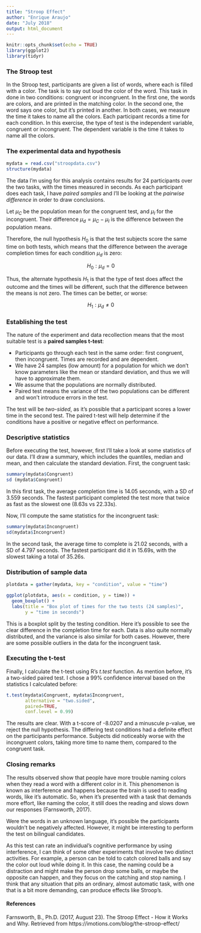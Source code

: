 ---
title: "Stroop Effect"
author: "Enrique Araujo"
date: "July 2018"
output: html_document
---

```{r setup, include=FALSE}
knitr::opts_chunk$set(echo = TRUE)
library(ggplot2)
library(tidyr)
```

### The Stroop test

In the Stroop test, participants are given a list of words, where each is filled
with a color. The task is to say out loud the color of the word. This task in 
done in two conditions: congruent or incongruent. In the first one, the words 
are colors, and are printed in the matching color. In the second one, the word
says one color, but it's printed in another. In both cases, we measure the time 
it takes to name all the colors. Each participant records a time for each 
condition. In this exercise, the type of test is the independent variable, 
congruent or incongruent. The dependent variable is the time it takes to 
name all the colors.

### The experimental data and hypothesis

```{r}
mydata = read.csv("stroopdata.csv")
structure(mydata)
```

The data I'm using for this analysis contains results for 24 participants
over the two tasks, with the times measured in seconds. As each participant does
each task, I have *paired samples* and I'll be looking at the *pairwise 
difference* in order to draw conclusions.

Let $\mu_{C}$ be the population mean for the congruent test, and $\mu_{I}$ for
the incongruent. Their difference $\mu_{d} = \mu_{C} - \mu_{I}$ is the difference
between the population means.

Therefore, the null hypothesis $H_0$ is that the test subjects score the same
time on both tests, which means that the difference between the average
completion times for each condition $\mu_{d}$ is zero:

$$H_0: \mu_{d} = 0$$

Thus, the alternate hypothesis $H_1$ is that the type of test does affect the
outcome and the times will be different, such that the difference between the
means is not zero. The times can be better, or worse:

$$H_1: \mu_{d} \neq 0$$

### Establishing the test

The nature of the experiment and data recollection means that the most suitable
test is a **paired samples t-test**:

* Participants go through each test in the same order: first congruent, then 
incongruent. Times are recorded and are dependent. 
* We have 24 samples (low amount) for a population for which we don't know
parameters like the mean or standard deviation, and thus we will have to 
approximate them.
* We assume that the populations are normally distributed.
* Paired test means the variance of the two populations can be different and 
won't introduce errors in the test.

The test will be *two-sided*, as it's possible that a participant
scores a lower time in the second test. The paired t-test will help determine if
the conditions have a positive or negative effect on performance.

### Descriptive statistics

Before executing the test, however, first I'll take a look at some statistics 
of our data. I'll draw a summary, which includes the quantiles, median and mean,
and then calculate the standard deviation. First, the congruent task:

```{r}
summary(mydata$Congruent)
sd (mydata$Congruent)
```

In this first task, the average completion time is 14.05 seconds, with a SD of
3.559 seconds. The fastest participant completed the test more that twice as 
fast as the slowest one (8.63s vs 22.33s).

Now, I'll compute the same statistics for the incongruent task:

```{r}
summary(mydata$Incongruent)
sd(mydata$Incongruent)
```

In the second task, the average time to complete is 21.02 seconds, with a SD of
4.797 seconds. The fastest participant did it in 15.69s, with the slowest taking
a total of 35.26s.

### Distribution of sample data

```{r echo=FALSE}
plotdata = gather(mydata, key = "condition", value = "time")

ggplot(plotdata, aes(x = condition, y = time)) +
  geom_boxplot() +
  labs(title = "Box plot of times for the two tests (24 samples)",
       y = "time in seconds")
```

This is a boxplot split by the testing condition. Here it's possible
to see the clear difference in the completion time for each. Data is also quite
normally distributed, and the variance is also similar for both cases. However,
there are some possible outliers in the data for the incongruent task. 

### Executing the t-test

Finally, I calculate the t-test using R's *t.test* function. As mention before,
it's a two-sided paired test. I chose a 99% confidence interval based on the
statistics I calculated before:

```{r}
t.test(mydata$Congruent, mydata$Incongruent,
       alternative = "two.sided",
       paired=TRUE,
       conf.level = 0.99)
```

The results are clear. With a t-score of -8.0207 and a minuscule p-value, we 
reject the null hypothesis. The differing test conditions had a definite effect
on the participants performance. Subjects did noticeably worse with the 
incongruent colors, taking more time to name them, compared to the congruent
task.

### Closing remarks

The results observed show that people have more trouble naming colors when they
read a word with a different color in it. This phenomenon is known as 
interference and happens because the brain is used to reading words, like it's
automatic. So, when it's presented with a task that demands more effort, like
naming the color, it still does the reading and slows down our responses 
(Farnsworth, 2017).

Were the words in an unknown language, it's possible the participants wouldn't
be negatively affected. However, it might be interesting to perform the test on
bilingual candidates.

As this test can rate an individual's cognitive performance by using interference,
I can think of some other experiments that involve two distinct activities. For
example, a person can be told to catch colored balls and say the color out loud 
while doing it. In this case, the naming could be a distraction and might make 
the person drop some balls, or maybe the opposite can happen, and they focus on
the catching and stop naming. I think that any situation that pits an ordinary,
almost automatic task, with one that is a bit more demanding, can produce effects
like Stroop's.



#### References

Farnsworth, B., Ph.D. (2017, August 23). The Stroop Effect - How it Works
and Why. Retrieved from https://imotions.com/blog/the-stroop-effect/ 

